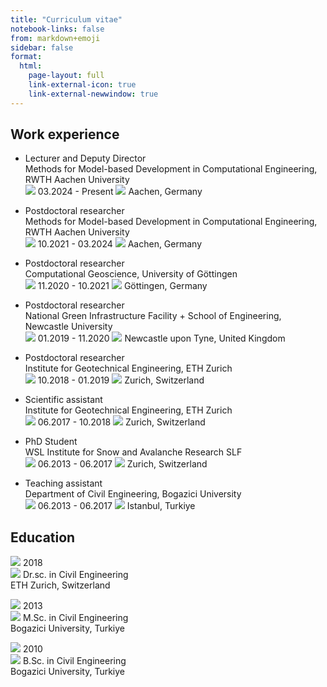 ```yaml
---
title: "Curriculum vitae"
notebook-links: false
from: markdown+emoji
sidebar: false
format: 
  html:
    page-layout: full
    link-external-icon: true
    link-external-newwindow: true
---
```


## Work experience

- Lecturer and Deputy Director \
Methods for Model-based Development in Computational Engineering, RWTH Aachen University \
![](https://icons.getbootstrap.com/assets/icons/calendar3.svg) 03.2024 - Present ![](https://icons.getbootstrap.com/assets/icons/geo-alt.svg) Aachen, Germany

- Postdoctoral researcher \
Methods for Model-based Development in Computational Engineering, RWTH Aachen University \
![](https://icons.getbootstrap.com/assets/icons/calendar3.svg) 10.2021 - 03.2024 ![](https://icons.getbootstrap.com/assets/icons/geo-alt.svg) Aachen, Germany

- Postdoctoral researcher \
Computational Geoscience, University of Göttingen \
![](https://icons.getbootstrap.com/assets/icons/calendar3.svg) 11.2020 - 10.2021 ![](https://icons.getbootstrap.com/assets/icons/geo-alt.svg) Göttingen, Germany

- Postdoctoral researcher \
National Green Infrastructure Facility + School of Engineering, Newcastle University \
![](https://icons.getbootstrap.com/assets/icons/calendar3.svg) 01.2019 - 11.2020 ![](https://icons.getbootstrap.com/assets/icons/geo-alt.svg) Newcastle upon Tyne, United Kingdom

- Postdoctoral researcher \
Institute for Geotechnical Engineering, ETH Zurich \
![](https://icons.getbootstrap.com/assets/icons/calendar3.svg) 10.2018 - 01.2019 ![](https://icons.getbootstrap.com/assets/icons/geo-alt.svg) Zurich, Switzerland

- Scientific assistant \
Institute for Geotechnical Engineering, ETH Zurich \
![](https://icons.getbootstrap.com/assets/icons/calendar3.svg) 06.2017 - 10.2018 ![](https://icons.getbootstrap.com/assets/icons/geo-alt.svg) Zurich, Switzerland

- PhD Student \
WSL Institute for Snow and Avalanche Research SLF \
![](https://icons.getbootstrap.com/assets/icons/calendar3.svg) 06.2013 - 06.2017 ![](https://icons.getbootstrap.com/assets/icons/geo-alt.svg) Zurich, Switzerland

- Teaching assistant \
Department of Civil Engineering, Bogazici University \
![](https://icons.getbootstrap.com/assets/icons/calendar3.svg) 06.2013 - 06.2017 ![](https://icons.getbootstrap.com/assets/icons/geo-alt.svg) Istanbul, Turkiye

## Education

![](https://icons.getbootstrap.com/assets/icons/calendar3.svg) 2018 \
![](https://icons.getbootstrap.com/assets/icons/mortarboard.svg) Dr.sc. in Civil Engineering \
ETH Zurich, Switzerland

![](https://icons.getbootstrap.com/assets/icons/calendar3.svg) 2013 \
![](https://icons.getbootstrap.com/assets/icons/mortarboard.svg) M.Sc. in Civil Engineering \
Bogazici University, Turkiye

![](https://icons.getbootstrap.com/assets/icons/calendar3.svg) 2010 \
![](https://icons.getbootstrap.com/assets/icons/mortarboard.svg) B.Sc. in Civil Engineering \
Bogazici University, Turkiye